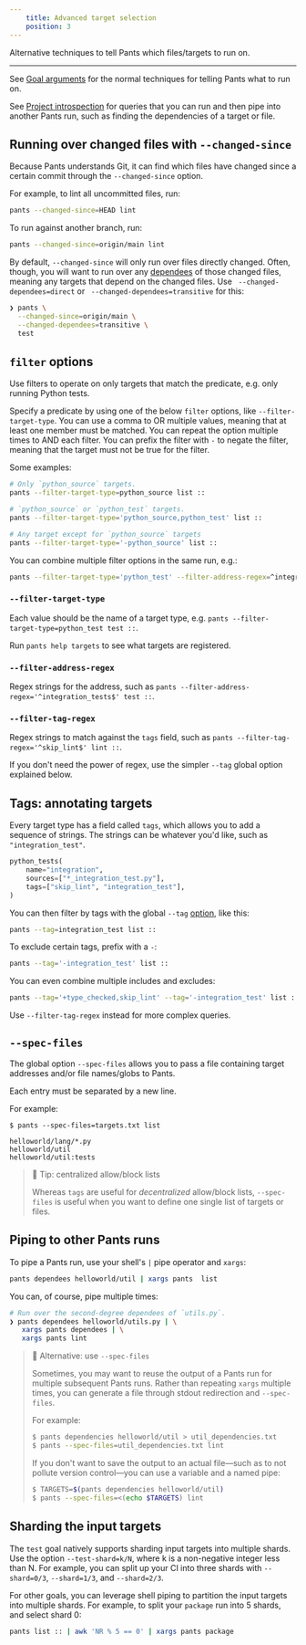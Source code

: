 ```yaml
---
    title: Advanced target selection
    position: 3
---
```


Alternative techniques to tell Pants which files/targets to run on.

---

See [Goal arguments](doc:goals#goal-arguments) for the normal techniques for telling Pants what to
run on. 

See [Project introspection](doc:project-introspection) for queries that you can run and then pipe
into another Pants run, such as finding the dependencies of a target or file.

Running over changed files with `--changed-since`
-------------------------------------------------

Because Pants understands Git, it can find which files have changed since a certain commit through the `--changed-since` option.

For example, to lint all uncommitted files, run:

```bash
pants --changed-since=HEAD lint
```

To run against another branch, run:

```bash
pants --changed-since=origin/main lint
```

By default, `--changed-since` will only run over files directly changed. Often, though, you will want to run over any [dependees](doc:project-introspection) of those changed files, meaning any targets that depend on the changed files. Use ` --changed-dependees=direct` or ` --changed-dependees=transitive` for this:

```bash
❯ pants \
  --changed-since=origin/main \
  --changed-dependees=transitive \
  test
```

`filter` options
----------------

Use filters to operate on only targets that match the predicate, e.g. only running Python tests.

Specify a predicate by using one of the below `filter` options, like `--filter-target-type`. You
can use a comma to OR multiple values, meaning that at least one member must be matched. You
can repeat the option multiple times to AND each filter. You can prefix the filter with
`-` to negate the filter, meaning that the target must not be true for the filter.

Some examples:

```bash
# Only `python_source` targets.
pants --filter-target-type=python_source list ::

# `python_source` or `python_test` targets.
pants --filter-target-type='python_source,python_test' list ::

# Any target except for `python_source` targets
pants --filter-target-type='-python_source' list ::
```

You can combine multiple filter options in the same run, e.g.:

```bash
pants --filter-target-type='python_test' --filter-address-regex=^integration_tests test ::
```

### `--filter-target-type`

Each value should be the name of a target type, e.g.
`pants --filter-target-type=python_test test ::`.

Run `pants help targets` to see what targets are registered.

### `--filter-address-regex`

Regex strings for the address, such as
`pants --filter-address-regex='^integration_tests$' test ::`.

### `--filter-tag-regex`

Regex strings to match against the `tags` field, such as 
`pants --filter-tag-regex='^skip_lint$' lint ::`.

If you don't need the power of regex, use the simpler `--tag` global option explained below.

Tags: annotating targets
------------------------

Every target type has a field called `tags`, which allows you to add a sequence of strings. The
strings can be whatever you'd like, such as `"integration_test"`.

```python BUILD
python_tests(
    name="integration",
    sources=["*_integration_test.py"],
    tags=["skip_lint", "integration_test"],
)
```

You can then filter by tags with the global `--tag` [option](doc:reference-global#section-tag), like this:

```bash
pants --tag=integration_test list ::
```

To exclude certain tags, prefix with a `-`:

```bash
pants --tag='-integration_test' list ::
```

You can even combine multiple includes and excludes:

```bash
pants --tag='+type_checked,skip_lint' --tag='-integration_test' list ::
```

Use `--filter-tag-regex` instead for more complex queries.

`--spec-files`
--------------

The global option `--spec-files` allows you to pass a file containing target addresses and/or file names/globs to Pants.

Each entry must be separated by a new line.

For example:

```text Shell
$ pants --spec-files=targets.txt list
```
```text targets.txt
helloworld/lang/*.py
helloworld/util
helloworld/util:tests
```

> 📘 Tip: centralized allow/block lists
> 
> Whereas `tags` are useful for _decentralized_ allow/block lists, `--spec-files` is useful when you want to define one single list of targets or files.

Piping to other Pants runs
--------------------------

To pipe a Pants run, use your shell's `|` pipe operator and `xargs`:

```bash
pants dependees helloworld/util | xargs pants  list
```

You can, of course, pipe multiple times:

```bash
# Run over the second-degree dependees of `utils.py`.
❯ pants dependees helloworld/utils.py | \
   xargs pants dependees | \
   xargs pants lint
```

> 📘 Alternative: use `--spec-files`
> 
> Sometimes, you may want to reuse the output of a Pants run for multiple subsequent Pants runs. Rather than repeating `xargs` multiple times, you can generate a file through stdout redirection and `--spec-files`.
> 
> For example:
> 
> ```bash
> $ pants dependencies helloworld/util > util_dependencies.txt
> $ pants --spec-files=util_dependencies.txt lint
> ```
> 
> If you don't want to save the output to an actual file—such as to not pollute version control—you can use a variable and a named pipe:
> 
> ```bash
> $ TARGETS=$(pants dependencies helloworld/util)
> $ pants --spec-files=<(echo $TARGETS) lint
> ```

Sharding the input targets
--------------------------

The `test` goal natively supports sharding input targets into multiple shards. Use the option `--test-shard=k/N`, where k is a non-negative integer less than N. For example, you can split up your CI into three shards with `--shard=0/3`, `--shard=1/3`, and `--shard=2/3`.

For other goals, you can leverage shell piping to partition the input targets into multiple shards. For example, to split your `package` run into 5 shards, and select shard 0:

```bash
pants list :: | awk 'NR % 5 == 0' | xargs pants package
```
